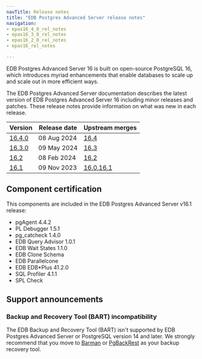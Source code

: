 ```yaml
---
navTitle: Release notes
title: "EDB Postgres Advanced Server release notes"
navigation:
- epas16_4_0_rel_notes
- epas16_3_0_rel_notes
- epas16_2_0_rel_notes
- epas16_rel_notes

---
```


EDB Postgres Advanced Server 16 is built on open-source PostgreSQL 16, which introduces myriad enhancements that enable databases to scale up and scale out in more efficient ways. 

The EDB Postgres Advanced Server documentation describes the latest version of EDB Postgres Advanced Server 16 including minor releases and patches. These release notes provide information on what was new in each release. 

|         Version          | Release date |                      Upstream merges                       |
| ------------------------ | ------------ | ---------------------------------------------------------- |
| [16.4.0](epas16_4_0_rel_notes) | 08 Aug 2024 | [16.4](https://www.postgresql.org/docs/16/release-16-4.html) |
| [16.3.0](epas16_3_0_rel_notes) | 09 May 2024 | [16.3](https://www.postgresql.org/docs/16/release-16-3.html) |
| [16.2](epas16_2_0_rel_notes)| 08 Feb 2024 | [16.2](https://www.postgresql.org/docs/16/release-16-2.html)
| [16.1](epas16_rel_notes) | 09 Nov 2023  | [16.0](https://www.postgresql.org/docs/16/release-16.html),[16.1](https://www.postgresql.org/docs/release/16.1/) |

## Component certification

This components are included in the EDB Postgres Advanced Server v16.1 release:

-   pgAgent 4.4.2
-   PL Debugger 1.5.1
-   pg_catcheck 1.4.0
-   EDB Query Advisor 1.0.1
-   EDB Wait States 1.1.0
-   EDB Clone Schema
-   EDB Parallelcone
-   EDB EDB*Plus 41.2.0
-   SQL Profiler 4.1.1
-   SPL Check

## Support announcements

### Backup and Recovery Tool (BART) incompatibility

The EDB Backup and Recovery Tool (BART) isn't supported by EDB Postgres Advanced Server or PostgreSQL version 14 and later. We strongly recommend that you move to [Barman](/supported-open-source/barman/) or [PgBackRest](/supported-open-source/pgbackrest/) as your backup recovery tool. 